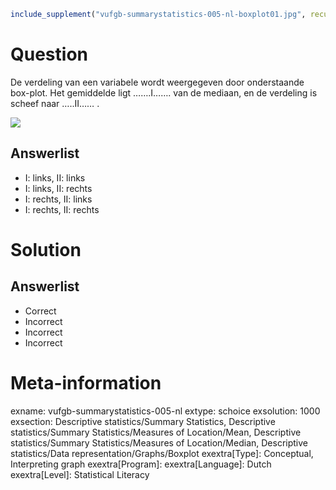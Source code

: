 ```r
include_supplement("vufgb-summarystatistics-005-nl-boxplot01.jpg", recursive = TRUE)
```


Question
========
  
De verdeling van een variabele wordt weergegeven door onderstaande box-plot. Het gemiddelde ligt …....I……. van de mediaan, en de verdeling is scheef naar …..II…… .

![](vufgb-summarystatistics-005-nl-boxplot01.jpg)
  
Answerlist
----------
* I: links, II: links
* I: links, II: rechts
* I: rechts, II: links
* I: rechts, II: rechts


Solution
========

Answerlist
----------
* Correct
* Incorrect
* Incorrect
* Incorrect

Meta-information
================
exname: vufgb-summarystatistics-005-nl
extype: schoice
exsolution: 1000
exsection: Descriptive statistics/Summary Statistics, Descriptive statistics/Summary Statistics/Measures of Location/Mean, Descriptive statistics/Summary Statistics/Measures of Location/Median, Descriptive statistics/Data representation/Graphs/Boxplot
exextra[Type]: Conceptual, Interpreting graph
exextra[Program]: 
exextra[Language]: Dutch
exextra[Level]: Statistical Literacy
